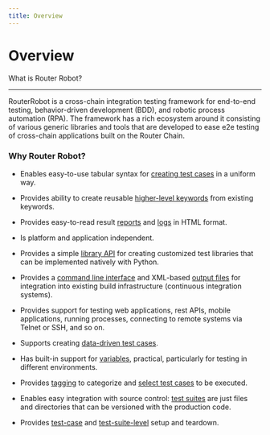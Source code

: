 ```yaml
---
title: Overview
---
```


# Overview
What is Router Robot?
 
---
RouterRobot is a cross-chain integration testing framework for end-to-end testing, behavior-driven development (BDD), and robotic process automation (RPA). The framework has a rich ecosystem around it consisting of various generic libraries and tools that are developed to ease e2e testing of cross-chain applications built on the Router Chain.

### Why Router Robot?

-   Enables easy-to-use tabular syntax for [creating test cases](https://robotframework.org/robotframework/latest/RobotFrameworkUserGuide.html#creating-test-cases) in a uniform way.

-   Provides ability to create reusable [higher-level keywords](https://robotframework.org/robotframework/latest/RobotFrameworkUserGuide.html#creating-user-keywords) from existing keywords.

-   Provides easy-to-read result [reports](https://robotframework.org/robotframework/latest/RobotFrameworkUserGuide.html#report-file) and [logs](https://robotframework.org/robotframework/latest/RobotFrameworkUserGuide.html#log-file) in HTML format.

-   Is platform and application independent.

-   Provides a simple [library API](https://robotframework.org/robotframework/latest/RobotFrameworkUserGuide.html#creating-test-libraries) for creating customized test libraries that can be implemented natively with Python.

-   Provides a [command line interface](https://robotframework.org/robotframework/latest/RobotFrameworkUserGuide.html#executing-test-cases-1) and XML-based [output files](https://robotframework.org/robotframework/latest/RobotFrameworkUserGuide.html#output-file) for integration into existing build infrastructure (continuous integration systems).

-   Provides support for testing web applications, rest APIs, mobile applications, running processes, connecting to remote systems via Telnet or SSH, and so on.

-   Supports creating [data-driven test cases](https://robotframework.org/robotframework/latest/RobotFrameworkUserGuide.html#data-driven-style).

-   Has built-in support for [variables](https://robotframework.org/robotframework/latest/RobotFrameworkUserGuide.html#variables), practical, particularly for testing in different environments.

-   Provides [tagging](https://robotframework.org/robotframework/latest/RobotFrameworkUserGuide.html#tagging-test-cases) to categorize and [select test cases](https://robotframework.org/robotframework/latest/RobotFrameworkUserGuide.html#selecting-test-cases) to be executed.

-   Enables easy integration with source control: [test suites](http://robot-framework.readthedocs.org/en/master/autodoc/robot.running.html#robot.running.model.TestSuite) are just files and directories that can be versioned with the production code.

-   Provides [test-case](https://robotframework.org/robotframework/latest/RobotFrameworkUserGuide.html#test-setup-and-teardown) and [test-suite-level](https://robotframework.org/robotframework/latest/RobotFrameworkUserGuide.html#suite-setup-and-teardown) setup and teardown.